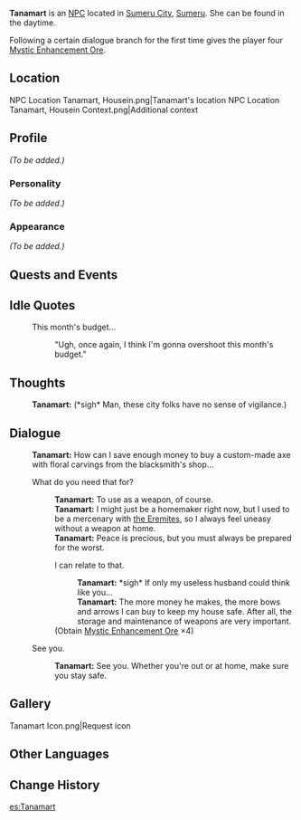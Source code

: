 {{Meta
|missing_NPC_profile  = yes
}}
{{Character Infobox
|type             = NPC
|image            = NPC Tanamart.png
|region           = Sumeru
|affiliation      = The Eremites
|affiliationNote  = Formerly
|title            = Housewife
|ancestry         = <!-- Clan/family -->
|father           = 
|mother           = 
|spouse           = 
|sibling          = 
|child            = 
|relative         = 
|voiceEN          = 
|voiceCN          = 
|voiceJP          = 
|dialoguereward   = {{Card|Mystic Enhancement Ore|4}}
}}
'''Tanamart''' is an [[NPC]] located in [[Sumeru City]], [[Sumeru]]. She can be found in the daytime.

Following a certain dialogue branch for the first time gives the player four [[Mystic Enhancement Ore]].

==Location==
<gallery>
NPC Location Tanamart, Housein.png|Tanamart's location
NPC Location Tanamart, Housein Context.png|Additional context
</gallery>

==Profile==
''(To be added.)''

===Personality===
''(To be added.)''

===Appearance===
''(To be added.)''

==Quests and Events==
{{Quests and Events}}

==Idle Quotes==
{{Dialogue start}}
: {{DIcon|Idle}} This month's budget...
:: {{A|VO Tanamart 01.ogg}} "Ugh, once again, I think I'm gonna overshoot this month's budget."
{{Dialogue end}}

==Thoughts==
{{All Schemes to Know Explanation|name=Tanamart}}
:{{A|VO Tanamart All Schemes to Know 01.ogg}} '''Tanamart:''' (*sigh* Man, these city folks have no sense of vigilance.)

==Dialogue==
{{Dialogue start}}
:'''Tanamart:''' How can I save enough money to buy a custom-made axe with floral carvings from the blacksmith's shop...
:{{DIcon}} What do you need that for?
::'''Tanamart:''' To use as a weapon, of course.
::'''Tanamart:''' I might just be a homemaker right now, but I used to be a mercenary with [[the Eremites]], so I always feel uneasy without a weapon at home.
::'''Tanamart:''' Peace is precious, but you must always be prepared for the worst.
::{{DIcon|Reward}} I can relate to that.
:::'''Tanamart:''' *sigh* If only my useless husband could think like you...
:::'''Tanamart:''' The more money he makes, the more bows and arrows I can buy to keep my house safe. After all, the storage and maintenance of weapons are very important.
::;(Obtain [[Mystic Enhancement Ore]] ×4)
:{{DIcon}} See you.
::'''Tanamart:''' See you. Whether you're out or at home, make sure you stay safe.
{{Dialogue end}}
<!--
==Trivia==
* 
-->

==Gallery==
<gallery>
Tanamart Icon.png|Request icon
</gallery>

==Other Languages==
{{Other Languages
|default_hidden = 1
|en      = Tanamart
|zhs     = 塔娜玛尔
|zhs_rm  = Tǎ'nàmǎ'ěr
|zht     = 塔娜瑪爾
|zht_rm  = Tǎ'nàmǎ'ěr
|ja      = タナマル
|ja_rm   = Tanamaru
|ko      = 타나마트
|ko_rm   = Tanamateu
|es      = Tanamart
|fr      = Tanamart
|ru      = Танамарт
|th      = Tanamart
|vi      = Tanamart
|de      = Tanamart
|id      = Tanamart
|pt      = Tanamart
|tr      = Tanamart
|it      = Tanamart
}}

==Change History==
{{Change History|3.0}}

[[es:Tanamart]]